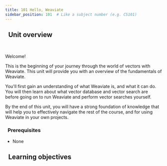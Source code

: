 ```yaml
---
title: 101 Hello, Weaviate
sidebar_position: 101  # Like a subject number (e.g. CS101)
---
```


## <i class="fa-solid fa-chalkboard-user"></i>&nbsp;&nbsp;Unit overview


<ReactPlayer url='https://youtu.be/FU7l5pr2FmU' controls='true'/>
<br/>

<!-- Provide context for this course, in addition to the concrete learning goals and outcomes. Why would someone want to do this unit? -->

Welcome!

This is the beginning of your journey through the world of vectors with Weaviate. This unit will provide you with an overview of the fundamentals of Weaviate.

You'll first gain an understanding of what Weaviate is, and what it can do. You will then learn about what vector database and vector search are before going on to run Weaviate and perform vector searches yourself.

By the end of this unit, you will have a strong foundation of knowledge that will help you to effectively navigate the rest of the course, and for using Weaviate in your own projects.

### <i class="fa-solid fa-clipboard-list-check"></i>&nbsp;&nbsp;Prerequisites

- None

## <i class="fa-solid fa-chalkboard-user"></i>&nbsp;&nbsp;Learning objectives


<LearningGoalsExp />


<LearningGoals unitName="hello_weaviate"/>


<GiscusDocComment />
